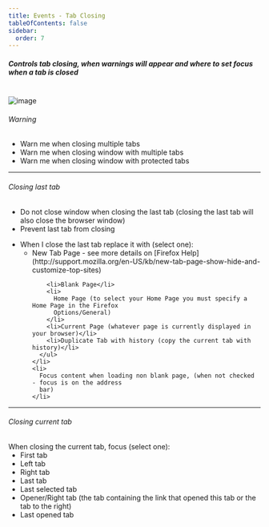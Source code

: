 ```yaml
---
title: Events - Tab Closing
tableOfContents: false
sidebar:
  order: 7
---
```



#####  Controls tab closing, when warnings will appear and where to set focus when a tab is closed

<br />

<Image class="help-img" src={eventsTabClosing} alt="image"/>

<div class="topic">
  <h6>Warning</h6>
  <ul class="list-disc pl-8">
    <li class="default">Warn me when closing multiple tabs</li>
    <li class="default">Warn me when closing window with multiple tabs</li>
    <li class="default">Warn me when closing window with protected tabs</li>
  </ul>
</div>

---
<div class="topic">
  <h6>Closing last tab</h6>
  <ul class="list-disc pl-8">
    <li>
      Do not close window when closing the last tab (closing the last tab will also close the
      browser window)
    </li>
    <li>Prevent last tab from closing</li>
  </ul>
</div>

<div class="topic">
  <ul class="list-disc pl-8">
    <li>
      When I close the last tab replace it with (select one):
      <ul class="list-disc pl-8">
        <li>
          <span class="default">New Tab Page</span> - see more details on
          [Firefox Help](http://support.mozilla.org/en-US/kb/new-tab-page-show-hide-and-customize-top-sites)
        </li>

        <li>Blank Page</li>
        <li>
          Home Page (to select your Home Page you must specify a Home Page in the Firefox
          Options/General)
        </li>
        <li>Current Page (whatever page is currently displayed in your browser)</li>
        <li>Duplicate Tab with history (copy the current tab with history)</li>
      </ul>
    </li>
    <li>
      Focus content when loading non blank page, (when not checked - focus is on the address
      bar)
    </li>
  </ul>
</div>

---
<h6>Closing current tab</h6>
<div class="topic">
  When closing the current tab, focus (select one):
  <li style="list-style-type: none; margin-left: 0px">
    <ul class="circle list-disc pl-8">
      <li>First tab</li>
      <li>Left tab</li>
      <li>Right tab</li>
      <li>Last tab</li>
      <li>Last selected tab</li>
      <li>
        <span class="default">Opener/Right tab</span> (the tab containing the link that opened
        this tab or the tab to the right)
      </li>
      <li>Last opened tab</li>
    </ul>
  </li>
</div>
